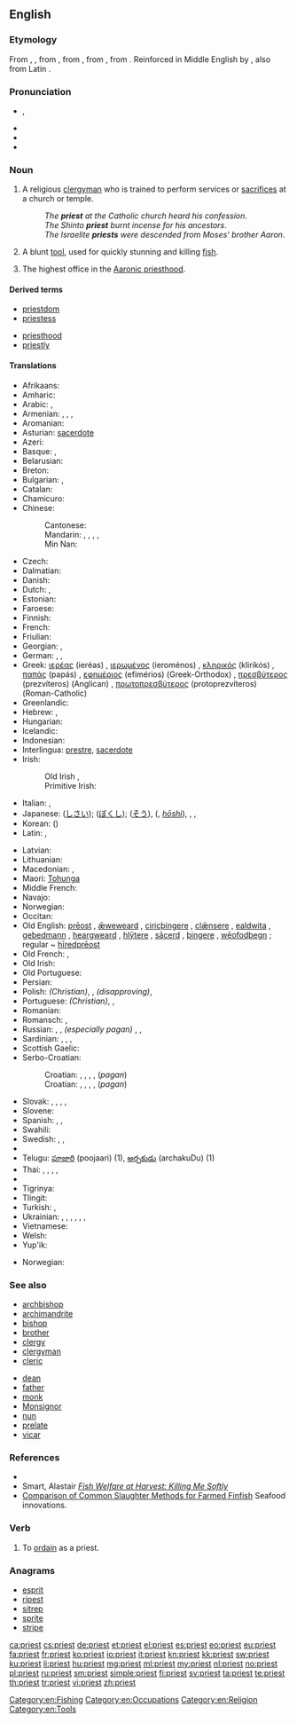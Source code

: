 {{wikipedia|dab=priest (disambiguation)|priest}}
==English==

===Etymology===
From {{etyl|enm}} {{term|preist|lang=enm}}, {{term|preest|lang=enm}}, from {{etyl|ang}} {{term|preost|prēost|lang=ang}}, from {{etyl|LL.}} {{term|presbyter|lang=la}}, from {{etyl|grc}} {{term|πρεσβύτερος|tr=presbuteros|lang=grc|sc=polytonic}}, from {{term|πρέσβυς||elder, older||tr=presbus|lang=grc|sc=polytonic}}. Reinforced in Middle English by {{etyl|fro}} {{term|prestre|lang=fro}}, also from Latin {{term|presbyter|lang=la}}.

===Pronunciation===
* {{IPA|/ˈpɻiːst/}}, {{X-SAMPA|/'pr\i:st/}}
* {{audio|en-us-priest.ogg|Audio (US)}}
* {{audio|En-uk-priest.ogg|Audio (UK)}}
* {{rhymes|iːst}}

===Noun===
{{en-noun}}

# A religious [[clergyman]] who is trained to perform services or [[sacrifice]]s at a church or temple.
#: ''The '''priest''' at the Catholic church heard his confession''.
#: ''The Shinto '''priest''' burnt incense for his ancestors''.
#: ''The Israelite '''priests''' were descended from Moses' brother Aaron''.
# A blunt [[tool]], used for quickly stunning and killing [[fish]].
# {{Mormonism}} The highest office in the [[Aaronic priesthood]].

====Derived terms====
{{rel-top|Terms derived from ''priest''}}
* [[priestdom]]
* [[priestess]]
{{rel-mid}}
* [[priesthood]]
* [[priestly]]
{{rel-bottom}}

====Translations====
{{trans-top|clergyman}}
* Afrikaans: {{t-|af|priester|xs=Afrikaans}}
* Amharic: {{t-|am|ካህን|tr=kahn|sc=Ethi}}
* Arabic: {{t+|ar|قسيس|m|tr=qissīs|sc=Arab}}, {{t-|ar|كاهن|m|tr=kāhin|sc=Arab}}
* Armenian: {{t-|hy|քահանա|tr=k'ahana}}, {{t-|hy|երեց|tr=erec’}}, {{qualifier|colloquial}} {{t-|hy|տերտեր|tr=terter}},  {{qualifier|pagan}} {{t-|hy|քուրմ|tr=k’urm}}
* Aromanian: {{t-|rup|preftu|m}}
* Asturian: [[sacerdote]] {{m}}
* Azeri: {{t-|az|keşiş|xs=Azeri}}
* Basque: {{t+|eu|apaiz|xs=Basque}}, {{t+|eu|abade|xs=Basque}}
* Belarusian: {{t-|be|святар|tr=svjatár|sc=Cyrl}}
* Breton: {{t+|br|beleg|m}}
* Bulgarian: {{t+|bg|свещеник|m|tr=sveštenik}}, {{t+|bg|поп|m|tr=pop|sc=Cyrl}}
* Catalan: {{t-|ca|sacerdot|m}}
* Chamicuro: {{tø|ccc|patile}}
* Chinese:
*: Cantonese: {{tø|yue|祭司|tr=dzai3 si1|sc=Hani}}
*: Mandarin: {{t+|zh|祭司|tr=jìsī|sc=Hani}}, {{t+|zh|教士|tr=jiàoshì|sc=Hani}}, {{qualifier|Catholic or Orthodox}} {{t|zh|神父|tr=shénfù|sc=Hani}}, {{t|zh|牧師|sc=Hani}}, {{t|zh|牧师|tr=mùshī|sc=Hani}}
*: Min Nan: {{t-|nan|傳教士|tr=thôan-káu-sū|sc=Hans}}
* Czech: {{t-|cs|kněz|m}}
* Dalmatian: {{tø|dlm|priast|m}}
* Danish: {{t+|da|præst}}
* Dutch: {{t+|nl|priester|m}}, {{t+|nl|pastoor|m}}
* Estonian: {{t-|et|preester}}
* Faroese: {{t-|fo|prestur}}
* Finnish: {{t+|fi|pappi}}
* French: {{t+|fr|prêtre|m}}
* Friulian: {{tø|fur|predi|m}}
* Georgian: {{t-|ka|მღვდელი|tr=mghvdeli|sc=Geor}}, {{t-|ka|ქურუმი|tr=kurumi|sc=Geor}}
* German: {{t+|de|Priester|m}}, {{t+|de|Pfarrer|m}},{{qualifier|pejorative}} {{t+|de|Pfaffe|m}}
* Greek: [[ιερέας]] (ieréas) {{m}}, [[ιερωμένος]] (ieroménos) {{m}}, [[κληρικός]] (klirikós) {{m}}, [[παπάς]] (papás) {{m}}, [[εφημέριος]] (efimérios) (Greek-Orthodox) {{m}}, [[πρεσβύτερος]] (prezvíteros) (Anglican) {{m}}, [[πρωτοπρεσβύτερος]] (protoprezvíteros) (Roman-Catholic) {{m}}
* Greenlandic: {{t-|kl|palasi}}
* Hebrew: {{t+|he|כומר|m|tr=kómer}} {{qualifier|Christian}}, {{t+|he|כהן|alt=כֹּהֵן|sc=Hebr}}
* Hungarian: {{t+|hu|pap}}
* Icelandic: {{t+|is|prestur|m}}
* Indonesian: {{t+|id|pendeta|xs=Indonesian}}
* Interlingua: [[prestre]], [[sacerdote]]
* Irish: {{t+|ga|sagart|m|xs=Irish}}
*: Old Irish {{tø|sga|sacart|m}}, {{tø|sga|cruimther|m}}
*: Primitive Irish: {{tø|pgl|ᚊᚏᚔᚋᚔᚈᚔᚏ|m|tr={{smallcaps|qrimitir}}|sc=Ogam}}
* Italian: {{t+|it|prete|m}}, {{t+|it|sacerdote|m}}
* Japanese: {{t-|ja|司祭|tr=shisai}} ([[しさい]]); {{t-|ja|牧師|tr=bokushi}} ([[ぼくし]]); {{t+|ja|僧|tr=sō}} ([[そう]]), {{l|ja|法師}} ({{l|ja|ほうし}}, ''[[hōshi]]''), {{t-|ja|司祭|tr=しさい, shisai|sc=Jpan}}, {{t-|ja|祭司|tr=さいし, saishi|sc=Jpan}}, {{qualifier|Catholic or Orthodox}} {{t-|ja|神父|tr=しんぷ, shinpu|sc=Jpan}}
* Korean: {{t+|ko|신부|tr=sinbu|sc=Kore}} ({{t+|ko|神父|sc=Kore}})
* Latin: {{t+|la|sacerdos|m|f}}, {{t-|la|flamen|m|f}}
{{trans-mid}}
* Latvian: {{t-|lv|priesteris|m}}
* Lithuanian: {{t-|lt|kunigas|m}}
* Macedonian: {{t-|mk|свештеник|m|tr=svéštenik}},  {{t-|mk|поп|m|tr=pop}}
* Maori: [[Tohunga]]
* Middle French: {{tø|frm|prestre}}
* Navajo: {{tø|nv|ééʼ neishoodii}}
* Norwegian: {{t+|no|prest}}
* Occitan: {{t-|oc|prèire|m|xs=Occitan}}
* Old English: [[preost|prēost]] {{m}}, [[æweweard|ǣweweard]] {{m}}, [[ciricþingere]] {{m}}, [[clænsere|clǣnsere]] {{m}}, [[ealdwita]] {{m}}, [[gebedmann]] {{m}}, [[heargweard]] {{m}}, [[hlytere|hlȳtere]] {{m}}, [[sacerd|sācerd]] {{m|f}}, [[þingere]] {{m}}, [[weofodþegn|wēofodþegn]] {{m}}; regular ~ [[hiredpreost|hīredprēost]] {{m}}
* Old French: {{tø|fro|prestre}},  {{tø|fro|provoire}}
* Old Irish: {{tø|sga|sacart|m}}
* Old Portuguese: {{tø|roa-ptg|preste}}
* Persian: {{t+|fa|کشیش|tr=kešiš|sc=fa-Arab}}
* Polish: {{t+|pl|ksiądz|m}} ''(Christian)'', {{t+|pl|kapłan|m}}, {{t+|pl|klecha|m}} ''(disapproving)'',
* Portuguese: {{t+|pt|padre|m}} ''(Christian)'', {{t+|pt|sacerdote|m}}, {{t+|pt|presbítero|m}}
* Romanian: {{t+|ro|preot}}
* Romansch: {{t-|rm|spiritual}}, {{t-|rm|prer}}
* Russian: {{t+|ru|священник|m|tr=svjaščénnik}}, {{t+|ru|поп|m|tr=pop}}, {{t+|ru|жрец|m|tr=žrec}} ''(especially pagan)'' , {{qualifier|respectful, not Orthodox}} {{t-|ru|святой отец|m|tr=svjatój otéc|sc=Cyrl}}, {{qualifier|Orthodox, also polite form of address}} {{t+|ru|батюшка|m|tr=батюшка|sc=Cyrl}}
* Sardinian: {{t-|sc|prede}}, {{t-|sc|predi}}, {{t-|sc|peideru}}, {{t-|sc|peidru}}
* Scottish Gaelic: {{t-|gd|sagart|m|xs=Scottish Gaelic}}
* Serbo-Croatian:
*: Croatian: {{t-|sh|свештеник|m}}, {{t-|sh|поп|m}}, {{t-|sh|свећеник|m}}, {{t-|sh|отац|m}}, {{t-|sh|жрец|m}} (''pagan'')
*: Croatian: {{t-|sh|sveštenik|m}}, {{t-|sh|pop|m}}, {{t-|sh|svećenik|m}}, {{t-|sh|otac|m}}, {{t-|sh|žrec|m}} (''pagan'')
* Slovak: {{t-|sk|kňaz|m}}, {{t+|sk|otec|m}}, {{t-|sk|duchovný|m}}, {{t-|sk|páter|m}}, {{t-|sk|páterko|m}}
* Slovene: {{t+|sl|duhovnik|m}}
* Spanish: {{t+|es|cura|m}}, {{t+|es|sacerdote|m}}, {{t-|es|párroco|m}}
* Swahili: {{t+|sw|kasisi|xs=Swahili}}
* Swedish: {{t+|sv|präst|c}}, {{t+|sv|prost|c}}, {{t+|sv|pastor|c}}
* {{trreq|twf}}
* Telugu: [[పూజారి]] (poojaari) (1), [[అర్చకుడు]] (archakuDu) (1)
* Thai: {{t-|th|หลวงพ่อ|tr=hlwāŋ-pò|sc=Thai}}, {{t-|th|พระ|tr=pra|sc=Thai}}, {{t-|th|พระสงฆ์|tr=pra-soŋ|sc=Thai}}, {{t-|th|นักบวช|tr=nâk-bwāt|sc=Thai}}, {{t-|th|มุนิ|tr=mu-ni|sc=Thai}}
* {{trreq|bo}}
* Tigrinya: {{t-|ti|ቀሺ|m|tr=k’eʃi|sc=Ethi}}
* Tlingit: {{tø|tli|wáadishgaa}}
* Turkish: {{t+|tr|papaz}}, {{t+|tr|din adamı}}
* Ukrainian: {{t-|uk|священик|m|tr=svjaščényk|xs=Ukrainian}}, {{t-|uk|священник|m|tr=svjaščénnyk|xs=Ukrainian}}, {{t-|uk|ксьондз|m|tr=ksʹondz|xs=Ukrainian}}, {{t-|uk|отець|m|tr=otécʹ|xs=Ukrainian}}, {{t-|uk|піп|m|tr=pip|xs=Ukrainian}}, {{t+|uk|ієрей|m|tr=ijeréj|xs=Ukrainian}}, {{t-|uk|жрець|m|tr=žrecʹ|xs=Ukrainian}}
* Vietnamese: {{t+|vi|linh mục|xs=Vietnamese}}
* Welsh: {{t-|cy|offeiriad|m|xs=Welsh}}
* Yup'ik: {{tø|esu|agayulirta}}
{{trans-bottom}}
{{trans-top|tool for killing fish}}
* Norwegian: {{t+|no|prest}}
{{trans-mid}}
{{trans-bottom}}

===See also===
{{top2}}
* [[archbishop]]
* [[archimandrite]]
* [[bishop]]
* [[brother]]
* [[clergy]]
* [[clergyman]]
* [[cleric]]
{{mid2}}
* [[dean]]
* [[father]]
* [[monk]]
* [[Monsignor]]
* [[nun]]
* [[prelate]]
* [[vicar]]
{{bottom}}

===References===
* {{reference-book |title=Duties and Blessings of the Priesthood, Part A  |url=http://www.lds.org/ldsorg/v/index.jsp?vgnextoid=da135f74db46c010VgnVCM1000004d82620aRCRD&locale=0&sourceId=225eff3ff4c20110VgnVCM100000176f620a____&hideNav=1&contentLocale=0 |year=2000 |publisher=The Church of Jesus Christ of Latter-day Saints |pages=48 |chapter=Lesson 7: Duties of the Priest}}
* Smart, Alastair [http://www.smartaqua.com.au/presdocs/rspcapaper04.doc ''Fish Welfare at Harvest: Killing Me Softly'']
* [http://www.seafoodinnovations.com.au/products/si2-comparison.htm Comparison of Common Slaughter Methods for Farmed Finfish] Seafood innovations.

===Verb===
{{en-verb}}

# {{transitive}} To [[ordain]] as a priest.

===Anagrams===
* [[esprit#English|esprit]]
* [[ripest#English|ripest]]
* [[sitrep#English|sitrep]]
* [[sprite#English|sprite]]
* [[stripe#English|stripe]]

[[Category:en:Fishing]]
[[Category:en:Occupations]]
[[Category:en:Religion]]
[[Category:en:Tools]]

[[ca:priest]]
[[cs:priest]]
[[de:priest]]
[[et:priest]]
[[el:priest]]
[[es:priest]]
[[eo:priest]]
[[eu:priest]]
[[fa:priest]]
[[fr:priest]]
[[ko:priest]]
[[io:priest]]
[[it:priest]]
[[kn:priest]]
[[kk:priest]]
[[sw:priest]]
[[ku:priest]]
[[li:priest]]
[[hu:priest]]
[[mg:priest]]
[[ml:priest]]
[[my:priest]]
[[nl:priest]]
[[no:priest]]
[[pl:priest]]
[[ru:priest]]
[[sm:priest]]
[[simple:priest]]
[[fi:priest]]
[[sv:priest]]
[[ta:priest]]
[[te:priest]]
[[th:priest]]
[[tr:priest]]
[[vi:priest]]
[[zh:priest]]